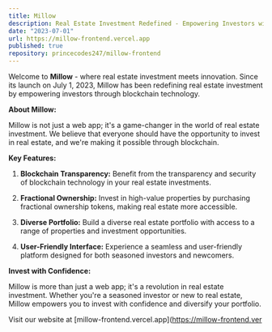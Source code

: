 ```yaml
---
title: Millow
description: Real Estate Investment Redefined - Empowering Investors with Blockchain
date: "2023-07-01"
url: https://millow-frontend.vercel.app
published: true
repository: princecodes247/millow-frontend
---
```


Welcome to **Millow** - where real estate investment meets innovation. Since its launch on July 1, 2023, Millow has been redefining real estate investment by empowering investors through blockchain technology.

**About Millow:**

Millow is not just a web app; it's a game-changer in the world of real estate investment. We believe that everyone should have the opportunity to invest in real estate, and we're making it possible through blockchain.

**Key Features:**

1. **Blockchain Transparency:** Benefit from the transparency and security of blockchain technology in your real estate investments.

2. **Fractional Ownership:** Invest in high-value properties by purchasing fractional ownership tokens, making real estate more accessible.

3. **Diverse Portfolio:** Build a diverse real estate portfolio with access to a range of properties and investment opportunities.

4. **User-Friendly Interface:** Experience a seamless and user-friendly platform designed for both seasoned investors and newcomers.

**Invest with Confidence:**

Millow is more than just a web app; it's a revolution in real estate investment. Whether you're a seasoned investor or new to real estate, Millow empowers you to invest with confidence and diversify your portfolio.

Visit our website at [millow-frontend.vercel.app](https://millow-frontend.ver
